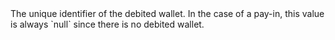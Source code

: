 <ResponseField name="DebitedWalletId" type="string" >    
The unique identifier of the debited wallet.  
In the case of a pay-in, this value is always `null` since there is no debited wallet.  
</ResponseField>